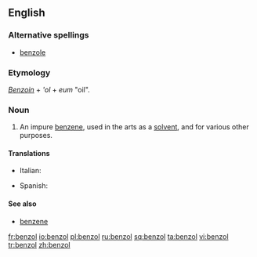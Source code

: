 ==English==

===Alternative spellings===
* [[benzole]]

===Etymology===
''[[Benzoin]]'' + {{L.}} '''ol'' + ''eum'' "oil".

===Noun===
{{en-noun}}

# {{organic chemistry}} An impure [[benzene]], used in the arts as a [[solvent]], and for various other purposes.

====Translations====
{{trans-top|an impure benzene}}
* Italian: {{t-|it|benzolo|m}}
{{trans-mid}}
* Spanish: {{t-|es|benzol|m}}
{{trans-bottom}}

====See also====
* [[benzene]]

[[fr:benzol]]
[[io:benzol]]
[[pl:benzol]]
[[ru:benzol]]
[[sq:benzol]]
[[ta:benzol]]
[[vi:benzol]]
[[tr:benzol]]
[[zh:benzol]]